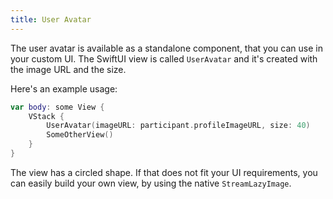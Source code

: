 ```yaml
---
title: User Avatar
---
```


The user avatar is available as a standalone component, that you can use in your custom UI. The SwiftUI view is called `UserAvatar` and it's created with the image URL and the size.

Here's an example usage:

```swift
var body: some View {
    VStack {
        UserAvatar(imageURL: participant.profileImageURL, size: 40)
        SomeOtherView()
    }
}
```

The view has a circled shape. If that does not fit your UI requirements, you can easily build your own view, by using the native `StreamLazyImage`.
